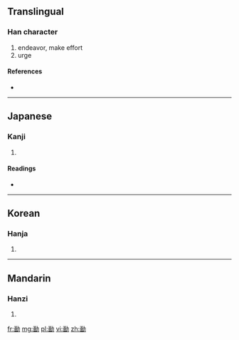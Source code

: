 ==Translingual==

===Han character===
{{Han char|rn=19|rad=力|as=09|sn=11|four=|canj=一田大尸 (MWKS)}}

# endeavor, make effort
# urge

====References====
* {{Han ref|kx=0148.120|dkj=02388|dj=0333.220|hdz=10375.010|uh=52D4|ud=21204}}

----

==Japanese==

===Kanji===
{{ja-kanji|grade=|rs=力09}}

# {{defn|Japanese|sort=力09}}

====Readings====
* {{ja-readings|on=[[べん]] (ben), [[めん]] (men), [[びん]] (bin), [[みん]] (min)|kun=[[つとめる]] (tsutomeru), [[すすめる]] (susumeru)}}

----

==Korean==

===Hanja===
{{ko-hanja|hangeul=민|rv=min|mr=min}}

# {{defn|Korean|sort=力09}}

----

==Mandarin==

===Hanzi===
{{cmn-hanzi|pin=[[miǎn]] ([[mian3]])|wg=mien<sup>3</sup>}}

# {{defn|Mandarin|sort=力09}}

[[fr:勔]]
[[mg:勔]]
[[pl:勔]]
[[vi:勔]]
[[zh:勔]]